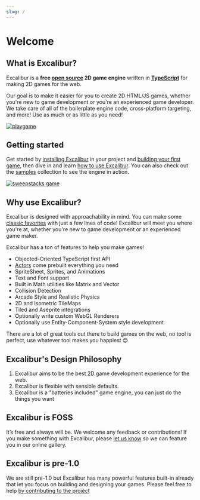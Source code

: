 ```yaml
---
slug: /
---
```

# Welcome

## What is Excalibur?

Excalibur is a **free [open source](https://github.com/excaliburjs/Excalibur) 2D game engine** written in **[TypeScript](https://www.typescriptlang.org/)** for making 2D games for the web.

Our goal is to make it easier for you to create 2D HTML/JS games, whether you're new to game development or you're an experienced game developer. We take care of all of the boilerplate engine code, cross-platform targeting, and more! Use as much or as little as you need!

[![playgame](00-welcome/loading.gif)](/docs/getting-started)

## Getting started

Get started by [installing Excalibur](/docs/installation) in your project and [building your first game](/docs/getting-started), then dive in and learn [how to use Excalibur](/docs/engine). You can also check out the [samples](/samples) collection to see the engine in action.

[![sweepstacks game](00-welcome/sweep.gif)](https://excaliburjs.com/sweep/)

## Why use Excalibur?

Excalibur is designed with approachability in mind. You can make some [classic favorites](/docs/getting-started) with just a few lines of code! Excalibur will meet you where you're at, whether you're new to game development or an experienced game maker.

Excalibur has a ton of features to help you make games!

- Objected-Oriented TypeScript first API
- [Actors](/docs/actors) come prebuilt everything you need
- SpriteSheet, Sprites, and Animations
- Text and Font support
- Built in Math utilities like Matrix and Vector
- Collision Detection
- Arcade Style and Realistic Physics
- 2D and Isometric TileMaps
- Tiled and Aseprite integrations
- Optionally write custom WebGL Renderers
- Optionally use Entity-Component-System style development

There are a lot of great tools out there to build games on the web, no tool is perfect, use whatever tool makes you happiest 😊

## Excalibur's Design Philosophy

1. Excalibur aims to be the best 2D game development experience for the web.
2. Excalibur is flexible with sensible defaults.
3. Excalibur is a "batteries included" game engine, you can just do the things you want

## Excalibur is FOSS

It’s free and always will be. We welcome any feedback or contributions! If you make something with Excalibur, please [let us know](https://github.com/excaliburjs/Excalibur/discussions?discussions_q=category%3A%22Show+and+tell%22) so we can feature you in our online gallery.

## Excalibur is pre-1.0

We are still pre-1.0 but Excalibur has many powerful features built-in already that let you focus on building and designing your games. Please feel free to help [by contributing to the project](https://github.com/excaliburjs/Excalibur/)